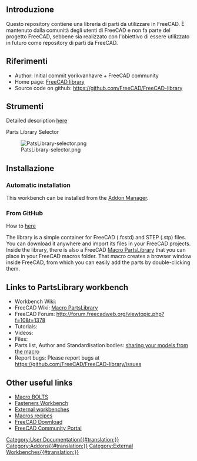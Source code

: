 <languages/>

==Introduzione==

{{TOCright}}

Questo repository contiene una libreria di parti da utilizzare in FreeCAD. È mantenuto dalla comunità degli utenti di FreeCAD e non fa parte del progetto FreeCAD, sebbene sia realizzato con l'obiettivo di essere utilizzato in futuro come repository di parti da FreeCAD.

==Riferimenti==

* Author: Initial commit yorikvanhavre + FreeCAD community
* Home page: [https://github.com/FreeCAD/FreeCAD-library FreeCAD library]
* Source code on github: https://github.com/FreeCAD/FreeCAD-library

==Strumenti==

Detailed description [http://www.bolts-library.org/en/docs/0.3/freecad/usage.html here]

Parts Library Selector

[[Image:PatsLibrary-selector.png]]
==Installazione==

===Automatic installation===

This workbench can be installed from the [[Std_AddonMgr|Addon Manager]].

===From GitHub===

How to [https://github.com/FreeCAD/FreeCAD-library here]

The library is a simple container for FreeCAD (.fcstd) and STEP (.stp) files. You can download it anywhere and import its files in your FreeCAD projects. Inside the library, there is also a FreeCAD [[Macro_PartsLibrary|Macro PartsLibrary]] that you can place in your FreeCAD macros folder. That macro creates a browser window inside FreeCAD, from which you can easily add the parts by double-clicking them.

==Links to PartsLibrary workbench==

* Workbench Wiki: 
* FreeCAD Wiki: [[Macro_PartsLibrary|Macro PartsLibrary]]
* FreeCAD Forum: http://forum.freecadweb.org/viewtopic.php?f=10&t=1378
* Tutorials:
* Videos:  
* Files: 
* Parts list, Author and Standardisation bodies: [https://github.com/FreeCAD/FreeCAD-library#sharing-your-models-from-the-macro sharing your models from the macro]
* Report bugs: Please report bugs at https://github.com/FreeCAD/FreeCAD-library/issues

==Other useful links==

* [[Macro_BOLTS|Macro BOLTS]]
* [[Fasteners_Workbench|Fasteners Workbench]]
* [[External_workbenches|External workbenches]]
* [[Macros_recipes|Macros recipes]]
* [[Download|FreeCAD Download]]
* [[FreeCAD_Community_Portal|FreeCAD Community Portal]]

[[Category:User Documentation{{#translation:}}]]
[[Category:Addons{{#translation:}}]]
[[Category:External Workbenches{{#translation:}}]]
{{clear}}